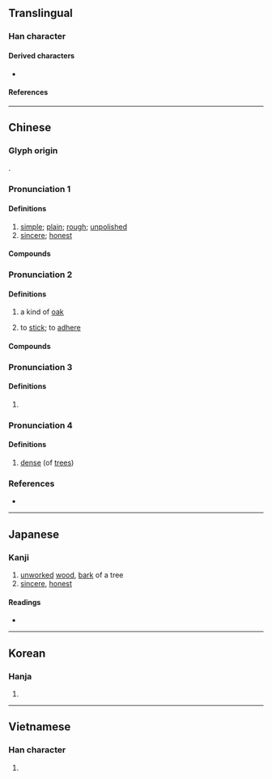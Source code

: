 {{also|朴}}
{{character info}}
==Translingual==

===Han character===
{{Han char|rn=75|rad=木|as=12|sn=16|four=42934|canj=DTCO|ids=⿰木菐}}

====Derived characters====
* {{l|mul|[[𡃾]], [[𤒊]]}}

====References====
{{Han ref|kx=0551.280|dkj=15495|dj=0940.030|hdz=21291.040|uh=6A38}}

----

==Chinese==
{{zh-forms|s=朴}}
{{zh-wp|en:Pu (Daoism)}}

===Glyph origin===
{{Han etym}}
{{Han compound|木|菐|c1=s|c2=p|t1=wood|ls=psc}}.

===Pronunciation 1===
{{zh-pron
|m=樸
|c=pok3
|h=
|mn=phoh/phok
|mn_note=phoh - vernacular, phok - literary
|w=
|mc=4
|oc=y,2
|ma=
|cat=a
}}

====Definitions====
{{zh-hanzi}}

# [[simple]]; [[plain]]; [[rough]]; [[unpolished]]
# [[sincere]]; [[honest]]

====Compounds====
{{zh-der|儉樸|反樸|古樸|淳樸|樸學|斲琱為樸|樸鈍|樸質無華|樸陋|渾樸|樸父|樸重|敦樸|樸實無華|拙樸|樸實|樸魯|抱素懷樸|樸訥誠篤|樸厚|樸野|渾樸自然|樸拙|樸素無華|斫雕為樸|樸鄙|樸素|樸實頭|樸訥|樸直|樸質|斲雕為樸|樸馬|抱樸|還淳返樸|郁樸|純樸|簡樸|還淳反樸|誠樸|質樸}}

===Pronunciation 2===
{{zh-pron
|m=pú
|c=buk6
|mn=pho̍h
|mc=3
|oc=n,3
|cat=n
}}

====Definitions====
{{zh-hanzi}}

# {{lb|zh|archaic}} a kind of [[oak]]
# {{lb|zh|archaic}} to [[stick]]; to [[adhere]]

====Compounds====
{{zh-der|樸桷|樸屬|樸椽|樸樕|樸遫|棫樸}}

===Pronunciation 3===
{{zh-pron
|m=pú
|c=pou4
|mc=1
|oc=n,1
}}

====Definitions====
{{zh-hanzi}}

# {{zh-only|樸𠟼}}

===Pronunciation 4===
{{zh-pron
|m=bú
|c=buk6
|mc=2
|oc=n,4
}}

====Definitions====
{{zh-hanzi}}

# {{zh-historical-dict}} [[dense]] (of [[tree]]s)

===References===
* {{R:nan:thcwdq}}

----

==Japanese==

===Kanji===
{{ja-kanji|grade=|rs=木12}}

# [[unworked]] [[wood]], [[bark]] of a tree
# [[sincere]], [[honest]]

====Readings====
* {{ja-readings
|goon=ほく, ぼく
|kanon=はく, ほく
|kanyoon=ぼく
|kun=きじ,あらき,すなお
|nanori=しらき
}}

----

==Korean==

===Hanja===
{{ko-hanja|hangeul=[[복]], [[박]]|eumhun=|rv=bok, bak|mr=pok, pak|y=pok, pak}}

# {{rfdef|ko|sort=木12}}

----

==Vietnamese==

===Han character===
{{vi-readings|reading=phác, bốc|rs=木12}}

# {{rfdef|vi|sort=木12}}